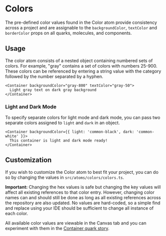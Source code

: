 

<Meta title="Atoms/Colors" component={Colors} />

# Colors

The pre-defined color values found in the Color atom provide consistency across a project and are assignable to the
`backgroundColor`, `textColor` and `borderColor` props on all quarks, molecules, and components.

## Usage

The color atom consists of a nested object containing numbered sets of colors. For example, "gray" contains a set of
colors with numbers 25-900. These colors can be referenced by entering a string value with the category followed by the
number separated by a hyphen.

```tsx
<Container backgroundColor="gray-800" textColor="gray-50">
  Light gray text on dark gray background
</Container>
```

### Light and Dark Mode

To specify separate colors for light mode and dark mode, you can pass two separate colors assigned to `light` and `dark`
in an object.

```tsx
<Container backgroundColor={{ light: 'common-black', dark: 'common-white' }}>
  This container is light and dark mode ready!
</Container>
```

## Customization

If you wish to customize the Color atom to best fit your project, you can do so by changing the values in
`src/atoms/colors/colors.ts`.

**Important:** Changing the hex values is safe but changing the key values will affect all existing references to that
color entry. However, changing color names can and should still be done as long as all existing references across the
repository are also updated. No values are hard-coded, so a simple find and replace using your IDE should be sufficient
to change all instance of each color.

All available color values are viewable in the Canvas tab and you can experiment with them in the
[Container quark story](?path=/story/quarks-container--container).

<Story name="Colors" story={colors} />
